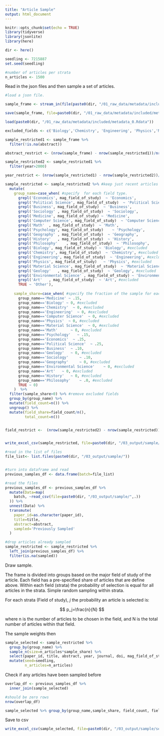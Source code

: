 ```yaml
---
title: "Article Sample"
output: html_document
---
```



```r
knitr::opts_chunk$set(echo = TRUE)
library(tidyverse)
library(jsonlite)
library(here)

dir <- here()

seedling <- 7215887
set.seed(seedling)

#number of articles per strata
n_articles <- 1500

```

Read in the json files and then sample a set of articles.

```r

#load a json file.

sample_frame <- stream_in(file(paste0(dir, "/01_raw_data/metadata/included/metadata_0.jsonl")))

save(sample_frame, file=paste0(dir, "/01_raw_data/metadata/included/metadata_0.Rdata"))

```


```r

load(paste0(dir, "/01_raw_data/metadata/included/metadata_0.Rdata"))


```

```r
excluded_fields <- c('Biology','Chemistry', 'Engineering', 'Physics','Materials Science', 'Geology', 'Art')

sample_restricted1 <- sample_frame %>%
  filter(!is.na(abstract)) 

abstract_restrict <- (nrow(sample_frame) - nrow(sample_restricted1))/nrow(sample_frame)

sample_restricted2 <- sample_restricted1 %>%
  filter(year>2000) 

year_restrict <- (nrow(sample_restricted1) - nrow(sample_restricted2))/nrow(sample_frame)

sample_restricted <- sample_restricted2 %>% #keep just recent articles
  mutate(
    group_name=case_when( #specify  for each field type. 
      grepl('Economics', mag_field_of_study)  ~ 'Economics',
      grepl('Political Science', mag_field_of_study)  ~ 'Political Science',
      grepl('Business', mag_field_of_study)  ~ 'Business',
      grepl('Sociology'	, mag_field_of_study)  ~ 'Sociology',
      grepl('Medicine', mag_field_of_study) ~ 'Medicine',
      grepl('Computer Science', mag_field_of_study)  ~ 'Computer Science',
      grepl('Math'	, mag_field_of_study)  ~ 'Math',
      grepl('Psychology', mag_field_of_study)	 ~ 'Psychology',
      grepl('Geography'	, mag_field_of_study)  ~ 'Geography',
      grepl('History'	, mag_field_of_study)  ~ 'History',
      grepl('Philosophy'	, mag_field_of_study)  ~ 'Philosophy',
      grepl('Biology', mag_field_of_study) ~ 'Biology', #excluded
      grepl('Chemistry', mag_field_of_study)  ~ 'Chemistry', #excluded
      grepl('Engineering', mag_field_of_study)  ~ 'Engineering', #excluded	
      grepl('Physics', mag_field_of_study)	 ~ 'Physics', #excluded
      grepl('Material Science', mag_field_of_study)  ~ 'Material Science', #excluded
      grepl('Geology'	, mag_field_of_study)  ~ 'Geology', #excluded
      grepl('Environmental Science'	, mag_field_of_study) ~ 'Environmental Science', #excluded
      grepl('Art'	, mag_field_of_study)  ~ 'Art', #excluded
      TRUE ~ 'Other'),
    
    sample_share=case_when( #specify the fraction of the sample for each field type.  Oversample development fields
      group_name=='Medicine' ~ .15,
      group_name=='Biology' ~ 0, #excluded
      group_name=='Chemistry'  ~ 0, #excluded
      group_name=='Engineering'  ~ 0, #excluded	
      group_name=='Computer Science'  ~ 0, #excluded
      group_name=='Physics'	 ~ 0, #excluded
      group_name=='Material Science'  ~ 0, #excluded
      group_name=='Math'	  ~ 0, #excluded
      group_name=='Psychology'	 ~ .15,
      group_name=='Economics'  ~ .25,
      group_name=='Political Science'  ~ .25,
      group_name=='Business'  ~ .10,
      group_name=='Geology'	  ~ 0, #excluded
      group_name=='Sociology'	  ~ .10,
      group_name=='Geography'	  ~ 0, #excluded
      group_name=='Environmental Science'	 ~ 0, #excluded
      group_name=='Art'	  ~ 0, #excluded
      group_name=='History'	  ~ 0, #excluded
      group_name=='Philosophy'	  ~ .0, #excluded
      TRUE ~ 0)
    )  %>%
  filter(sample_share>0) %>% #remove excluded fields
  group_by(group_name) %>% 
  mutate(field_count=n()) %>%
  ungroup() %>%
  mutate(field_share=field_count/n(),
         total_count=n())


field_restrict <-  (nrow(sample_restricted2) - nrow(sample_restricted))/nrow(sample_frame)


write_excel_csv(sample_restricted, file=paste0(dir, "/03_output/sample/sample_frame_",Sys.Date(),".csv"))


```


```r
#read in the list of files
file_list<- list.files(paste0(dir, "/03_output/sample/"))


#turn into dataframe and read
previous_samples_df <- data.frame(batch=file_list)

#read the files
previous_samples_df <- previous_samples_df %>%
  mutate(Data=map(
    batch, ~read_csv(file=paste0(dir, "/03_output/sample/",.))
  )) %>%
  unnest(Data) %>%
  transmute(
    paper_id=as.character(paper_id),
    title=title,
    abstract=abstract,
    sampled='Previously Sampled'
  )

#drop articles already sampled
sample_restricted <- sample_restricted %>%
  left_join(previous_samples_df) %>%
  filter(is.na(sampled))

```

Draw sample.

The frame is divided into groups based on the major field of study of the article.  Each field has a pre-specified share of articles that are define above.  Within each field (strata) the probability of selection is equal for all articles in the strata.  Simple random sampling within strata.  

For each strata (Field of study), $j$ the probability an article is selected is:

$$ p_j=\frac{n}{N} $$

where n is the number of articles to be chosen in the field, and N is the total number of articles within that field.

The sample weights then


```r

sample_selected <- sample_restricted %>%
  group_by(group_name) %>%
  sample_n(size=n_articles*sample_share) %>%
  select(paper_id, title, abstract, year, journal, doi, mag_field_of_study, has_pdf_parse, has_pdf_parsed_abstract, has_pdf_parsed_body_text , s2_url, group_name, sample_share, field_count, field_share) %>%
  mutate(seed=seedling,
         n_articles=n_articles)

```

Check if any articles have been sampled before
```r

overlap_df <- previous_samples_df %>%
  inner_join(sample_selected)

#should be zero rows
nrow(overlap_df)
```


```r
sample_selected %>% group_by(group_name,sample_share, field_count, field_share) %>% summarise(n=n())
```

Save to csv
```r
write_excel_csv(sample_selected, file=paste0(dir, "/03_output/sample/selection_",Sys.Date(),".csv"))


```

